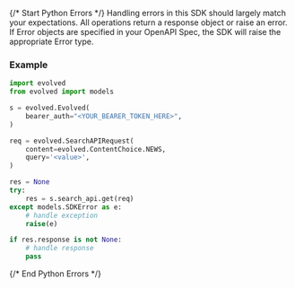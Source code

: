 {/* Start Python Errors */}
Handling errors in this SDK should largely match your expectations.  All operations return a response object or raise an error.  If Error objects are specified in your OpenAPI Spec, the SDK will raise the appropriate Error type.



### Example

```python
import evolved
from evolved import models

s = evolved.Evolved(
    bearer_auth="<YOUR_BEARER_TOKEN_HERE>",
)

req = evolved.SearchAPIRequest(
    content=evolved.ContentChoice.NEWS,
    query='<value>',
)

res = None
try:
    res = s.search_api.get(req)
except models.SDKError as e:
    # handle exception
    raise(e)

if res.response is not None:
    # handle response
    pass

```

{/* End Python Errors */}
